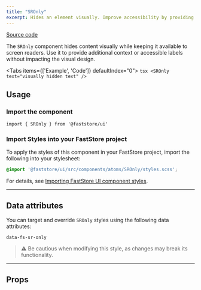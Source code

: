 ```yaml
---
title: "SROnly"
excerpt: Hides an element visually. Improve accessibility by providing text to screen readers when applied.
---
```


[<i class="fa-brands fa-github"></i> Source code](https://github.com/vtex/faststore/tree/main/packages/components/src/atoms/SROnly)

The `SROnly` component hides content visually while keeping it available to screen readers. Use it to provide additional context or accessible labels without impacting the visual design.

<Tabs items={['Example', 'Code']} defaultIndex="0">
  <Tab>
    <OverviewSection>
      <SROnly text="visually hidden text" />
    </OverviewSection>
  </Tab>
  <Tab>
    ```tsx
    <SROnly text="visually hidden text" />
    ```
  </Tab>
</Tabs>

## Usage

### Import the component

```tsx
import { SROnly } from '@faststore/ui'
```

### Import Styles into your FastStore project

To apply the styles of this component in your FastStore project, import the following into your stylesheet:

```scss
@import '@faststore/ui/src/components/atoms/SROnly/styles.scss';
```

For details, see [Importing FastStore UI component styles](https://developers.vtex.com/docs/guides/faststore/using-themes-importing-ui-components-styles).

---

## Data attributes

You can target and override `SROnly` styles using the following data attributes:

`data-fs-sr-only`

>⚠️ Be cautious when modifying this style, as changes may break its functionality.

---

## Props

<PropsSection propsList={propsSROnly} />
